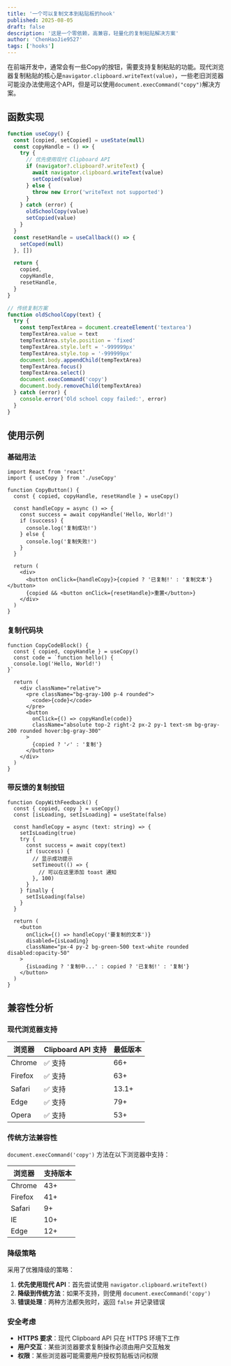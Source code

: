 ```yaml
---
title: '一个可以复制文本到粘贴板的hook'
published: 2025-08-05
draft: false
description: '这是一个零依赖，高兼容，轻量化的复制粘贴解决方案'
author: 'ChenHaoJie9527'
tags: ['hooks']
---
```


在前端开发中，通常会有一些Copy的按钮，需要支持复制粘贴的功能。现代浏览器复制粘贴的核心是`navigator.clipboard.writeText(value)`，一些老旧浏览器可能没办法使用这个API，但是可以使用`document.execCommand("copy")`解决方案。

## 函数实现

```typescript
function useCopy() {
  const [copied, setCopied] = useState(null)
  const copyHandle = () => {
    try {
      // 优先使用现代 Clipboard API
      if (navigator?.clipboard?.writeText) {
        await navigator.clipboard.writeText(value)
        setCopied(value)
      } else {
        throw new Error('writeText not supported')
      }
    } catch (error) {
      oldSchoolCopy(value)
      setCopied(value)
    }
  }
  const resetHandle = useCallback(() => {
    setCoped(null)
  }, [])

  return {
    copied,
    copyHandle,
    resetHandle,
  }
}

// 传统复制方案
function oldSchoolCopy(text) {
  try {
    const tempTextArea = document.createElement('textarea')
    tempTextArea.value = text
    tempTextArea.style.position = 'fixed'
    tempTextArea.style.left = '-999999px'
    tempTextArea.style.top = '-999999px'
    document.body.appendChild(tempTextArea)
    tempTextArea.focus()
    tempTextArea.select()
    document.execCommand('copy')
    document.body.removeChild(tempTextArea)
  } catch (error) {
    console.error('Old school copy failed:', error)
  }
}
```

## 使用示例

### 基础用法

```tsx
import React from 'react'
import { useCopy } from './useCopy'

function CopyButton() {
  const { copied, copyHandle, resetHandle } = useCopy()

  const handleCopy = async () => {
    const success = await copyHandle('Hello, World!')
    if (success) {
      console.log('复制成功!')
    } else {
      console.log('复制失败!')
    }
  }

  return (
    <div>
      <button onClick={handleCopy}>{copied ? '已复制!' : '复制文本'}</button>
      {copied && <button onClick={resetHandle}>重置</button>}
    </div>
  )
}
```

### 复制代码块

```tsx
function CopyCodeBlock() {
  const { copied, copyHandle } = useCopy()
  const code = `function hello() {
  console.log('Hello, World!')
}`

  return (
    <div className="relative">
      <pre className="bg-gray-100 p-4 rounded">
        <code>{code}</code>
      </pre>
      <button
        onClick={() => copyHandle(code)}
        className="absolute top-2 right-2 px-2 py-1 text-sm bg-gray-200 rounded hover:bg-gray-300"
      >
        {copied ? '✓' : '复制'}
      </button>
    </div>
  )
}
```

### 带反馈的复制按钮

```tsx
function CopyWithFeedback() {
  const { copied, copy } = useCopy()
  const [isLoading, setIsLoading] = useState(false)

  const handleCopy = async (text: string) => {
    setIsLoading(true)
    try {
      const success = await copy(text)
      if (success) {
        // 显示成功提示
        setTimeout(() => {
          // 可以在这里添加 toast 通知
        }, 100)
      }
    } finally {
      setIsLoading(false)
    }
  }

  return (
    <button
      onClick={() => handleCopy('要复制的文本')}
      disabled={isLoading}
      className="px-4 py-2 bg-green-500 text-white rounded disabled:opacity-50"
    >
      {isLoading ? '复制中...' : copied ? '已复制!' : '复制'}
    </button>
  )
}
```

## 兼容性分析

### 现代浏览器支持

| 浏览器  | Clipboard API 支持 | 最低版本 |
| ------- | ------------------ | -------- |
| Chrome  | ✅ 支持            | 66+      |
| Firefox | ✅ 支持            | 63+      |
| Safari  | ✅ 支持            | 13.1+    |
| Edge    | ✅ 支持            | 79+      |
| Opera   | ✅ 支持            | 53+      |

### 传统方法兼容性

`document.execCommand('copy')` 方法在以下浏览器中支持：

| 浏览器  | 支持版本 |
| ------- | -------- |
| Chrome  | 43+      |
| Firefox | 41+      |
| Safari  | 9+       |
| IE      | 10+      |
| Edge    | 12+      |

### 降级策略

采用了优雅降级的策略：

1. **优先使用现代 API**：首先尝试使用 `navigator.clipboard.writeText()`
2. **降级到传统方法**：如果不支持，则使用 `document.execCommand('copy')`
3. **错误处理**：两种方法都失败时，返回 `false` 并记录错误

### 安全考虑

- **HTTPS 要求**：现代 Clipboard API 只在 HTTPS 环境下工作
- **用户交互**：某些浏览器要求复制操作必须由用户交互触发
- **权限**：某些浏览器可能需要用户授权剪贴板访问权限
